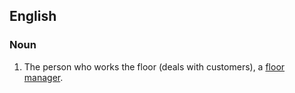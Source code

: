 ==English==

===Noun===
{{en-noun|floorpeople|pl2=floorpersons}}

#The person who works the floor (deals with customers), a [[floor manager]].